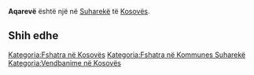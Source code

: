 {{Fshat në 
 | Emri                = Aqarevë
 | EmriAlt                = 
 | NAME_SHORT_FORM=      
 | NAME_GENERIC=      
 | NAME_SORT_NAME_RO=      AQAREVE
 | FULL_NAME_RO = Aqarevë
 | FULL_NAME_ND_RO=Aqareve
 | SORT_NAME_RG=AQAREVE
 | FULL_NAME_RG=Aqarevë
 | FULL_NAME_ND_RG=Aqareve
 | SRP_NAME_SHORT_FORM=      
 | SRP_NAME_GENERIC=      
 | SRP_NAME_SORT_NAME_RO=      
 | SRP_FULL_NAME_RO = 
 | SRP_FULL_NAME_ND_RO=
 | SRP_SORT_NAME_RG=
 | SRP_FULL_NAME_RG=
 | SRP_FULL_NAME_ND_RG=
 | Emri (Rasa dhanore) = 
 | Figura              = 
 | Shteti              = Kosovo
 | Komuna              = Suharekë
 | Kodi postar         = 
 | Sipërfaqja          = 

 | Popullsia           = 

 | Regj. i popullsisë  = 
 | Dend. e popullsisë  = 
 | Faqja zyrtare       = 
 <!--- Koordinatat ----> 
 | Gjerësia            = 42.65
 | Gjatësia            = 20.716667
 | Lartësia            = 
}}
'''Aqarevë''' është një [[]] në [[Suharekë]] të [[Kosovës]].

<!-- == Gjeografia == -->
<!-- == Historia == -->
<!-- == Demografia == -->
== Shih edhe ==
{{Komuna Suharekë}}
{{Kosovo-Administrata-Cung}}

[[Kategoria:Fshatra në Kosovës]]
[[Kategoria:Fshatra në Kommunes Suharekë]]
[[Kategoria:Vendbanime në Kosovës]]